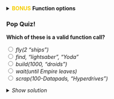 
<details>
<summary class="btn_code_blue"> 
<span style="color: #f6cd00;"><i class="fas fa-star"></i>__BONUS__<i class="fas fa-star"></i></span> __Function options__ </summary>

<div class="note" style="margin-top: -10px;">
<p>
### Function options {-}

Functions have options —also called arguments— that change how they behave. You can set these optins using _arguments_. Let's look at a few of the arguments for the function `read_csv()`.

<br><br>

<h3> Skip a row </h3>

Sometimes you may want to ignore the first row in your data file, especially an EPA file that includes a disclaimer on the first row. Yes EPA, we're looking at you. Please stop.

Let's open the help window with `?read_csv` and try to find an argument that can help us. 

```r
?read_csv
```

There's a lot of them! But the `skip` argument looks like it could be helpful. Take a look at the description near the bottom. The default is `skip = 0`, which reads every line, but we can skip the first line by writing `skip = 1`. Let's try.

```r
read_csv("https://itep-r.netlify.com/data/starwars_scrap_jakku.csv", 
         skip = 1)
```


<h3> Limit the number of rows </h3>

Some types of data have last rows that show the _total_ or report "END OF DATA". In these cases we may want `read_csv` to ignore the last row of data, or for large data sets we may only want to pull in a 100 lines of data to see what you're working with. 

Let's look through the help window to find an argument that can help us. Type `?read_csv` and scroll down.

The `n_max` argument looks like it could be helpful. The default is `n_max = Inf`, which means it will read every line, but we can limit the lines we read to only one hundred by using `n_max = 100`.

```r
# Read in 100 rows
small_data <- read_csv("https://itep-r.netlify.com/data/starwars_scrap_jakku.csv", 
                       skip = 1, 
                       n_max = 100)

# Remove the data
rm(small_data)

```


<h3> See function options </h3>

__To see all of a function's arguments__

- Type its name in the console followed by a parenthesis.
    - Type `read_csv( `
- Press `TAB` on the keyboard.
- Explore the drop-down menu of the available arguments. 

</p></div></details>


<div class="quiz">
<h3> Pop Quiz! </h3>

__Which of these is a valid function call?__

<input type="radio" name="func"> _fly(2 "ships")_                   <br> 
<input type="radio" name="func"> _find, "lightsaber", "Yoda"_       <br> 
<input type="radio" name="func"> _build(1000, "droids")_         <br> 
<input type="radio" name="func"> _wait(until   Empire    leaves)_     <br> 
<input type="radio" name="func"> _scrap(100-Datapads, "Hyperdrives")_ <br>


<details>
<summary class = "btn_code">_Show solution_</summary>
<p>
<i class="fa fa-check" aria-hidden="true" style="color: green;"></i> `build(1000, "droids")`  

_Correct! You are ready to audit a Junk dealer._

</p>
</details>
</div>

